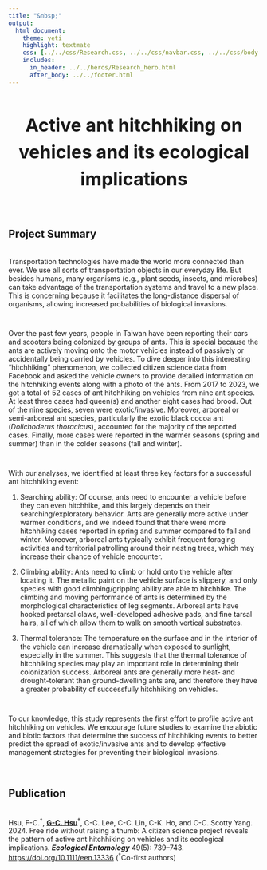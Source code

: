 ```yaml
---
title: "&nbsp;"
output:
  html_document:
    theme: yeti
    highlight: textmate
    css: [../../css/Research.css, ../../css/navbar.css, ../../css/body.css]
    includes:
      in_header: ../../heros/Research_hero.html
      after_body: ../../footer.html
---
```


<style>
h1 {text-align: center !important; 
   font-weight: bold !important; 
   font-size: 36px !important;
   line-height: 1.5em;}
   
h2 {font-weight: bold !important;} 
   
.External_link{
  border-radius: 5px;
  border: none;
  text-align: center;
  text-decoration: none;
  display: inline-block;
  width: 60px;
}

</style>

<div>
# Active ant hitchhiking on vehicles and its ecological implications
</div>

<br>

## Project Summary
<div style="height: 0.25em;"></div>

Transportation technologies have made the world more connected than ever. We use all sorts of transportation objects in our everyday life. But besides humans, many organisms (e.g., plant seeds, insects, and microbes) can take advantage of the transportation systems and travel to a new place. This is concerning because it facilitates the long-distance dispersal of organisms, allowing increased probabilities of biological invasions. 

<div style="height: 1em;"></div>

Over the past few years, people in Taiwan have been reporting their cars and scooters being colonized by groups of ants. This is special because the ants are actively moving onto the motor vehicles instead of passively or accidentally being carried by vehicles. To dive deeper into this interesting "hitchhiking" phenomenon, we collected citizen science data from Facebook and asked the vehicle owners to provide detailed information on the hitchhiking events along with a photo of the ants. From 2017 to 2023, we got a total of 52 cases of ant hitchhiking on vehicles from nine ant species. At least three cases had queen(s) and another eight cases had brood. Out of the nine species, seven were exotic/invasive. Moreover, arboreal or semi-arboreal ant species, particularly the exotic black
cocoa ant (_Dolichoderus thoracicus_), accounted for the majority of the reported cases. Finally, more cases were reported in the warmer seasons (spring and summer) than in the colder seasons (fall and winter).

<div style="height: 1em;"></div>

With our analyses, we identified at least three key factors for a successful ant hitchhiking event:

1. Searching ability: Of course, ants need to encounter a vehicle before they can even hitchhike, and this largely depends on their searching/exploratory behavior. Ants are generally more active under warmer conditions, and we indeed found that there were more hitchhiking cases reported in spring and summer compared to fall and winter. Moreover, arboreal ants typically exhibit frequent foraging activities and territorial patrolling around their nesting trees, which may increase their chance of vehicle encounter.

2. Climbing ability: Ants need to climb or hold onto the vehicle after locating it. The metallic paint on the vehicle surface is slippery, and only species with good climbing/gripping ability are able to hitchhike. The climbing and moving performance of ants is determined by the morphological characteristics of leg segments. Arboreal ants have hooked pretarsal claws, well-developed adhesive pads, and fine tarsal hairs, all of which allow them to walk on smooth vertical substrates.

3. Thermal tolerance: The temperature on the surface and in the interior of the vehicle can increase dramatically when exposed to sunlight, especially in the summer. This suggests that the thermal tolerance of hitchhiking species may play an important role in determining their colonization success. Arboreal ants are generally more heat- and drought-tolerant than ground-dwelling ants are, and therefore they have a greater probability of successfully hitchhiking on vehicles.

<div style="height: 1em;"></div>

To our knowledge, this study represents the first effort to profile active ant hitchhiking on vehicles. We encourage future studies to examine the abiotic and biotic factors that determine the success of hitchhiking events to better predict the spread of exotic/invasive ants and to develop effective management strategies for preventing their biological invasions.

<br>

## Publication
<div style="height: 0.25em;"></div>

<p>Hsu, F-C.^†^, <b><u>G-C. Hsu</u></b>^†^, C-C. Lee, C-C. Lin, C-K. Ho, and C-C. Scotty Yang. 2024. Free ride without raising a thumb: A citizen science project reveals the pattern of active ant hitchhiking on vehicles and its ecological implications. <i>**Ecological Entomology**</i> 49(5): 739–743. <a href="https://doi.org/10.1111/een.13336" target="_blank"> https://doi.org/10.1111/een.13336</a> (^†^Co-first authors)</p>


